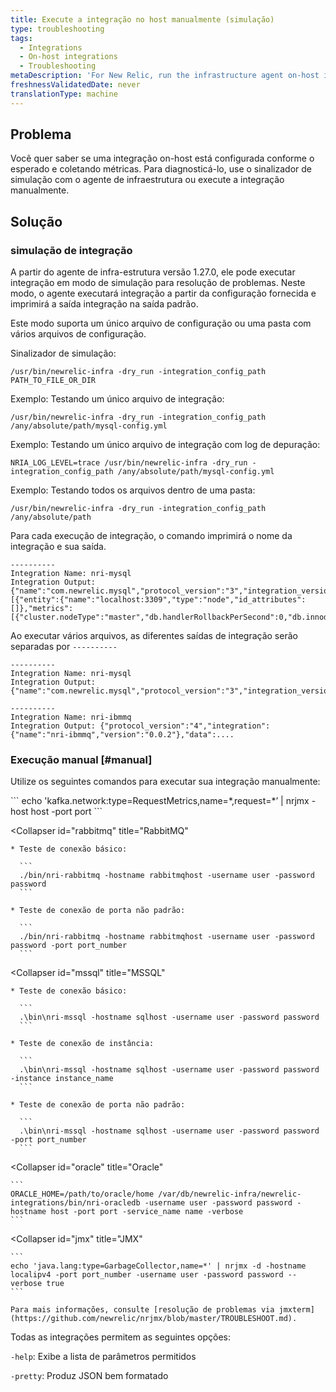 ```yaml
---
title: Execute a integração no host manualmente (simulação)
type: troubleshooting
tags:
  - Integrations
  - On-host integrations
  - Troubleshooting
metaDescription: 'For New Relic, run the infrastructure agent on-host integrations manually (dry-run).'
freshnessValidatedDate: never
translationType: machine
---
```


## Problema

Você quer saber se uma integração on-host está configurada conforme o esperado e coletando métricas. Para diagnosticá-lo, use o sinalizador de simulação com o agente de infraestrutura ou execute a integração manualmente.

## Solução

### simulação de integração

A partir do agente de infra-estrutura versão 1.27.0, ele pode executar integração em modo de simulação para resolução de problemas. Neste modo, o agente executará integração a partir da configuração fornecida e imprimirá a saída integração na saída padrão.

Este modo suporta um único arquivo de configuração ou uma pasta com vários arquivos de configuração.

Sinalizador de simulação:

```
/usr/bin/newrelic-infra -dry_run -integration_config_path PATH_TO_FILE_OR_DIR
```

Exemplo: Testando um único arquivo de integração:

```
/usr/bin/newrelic-infra -dry_run -integration_config_path /any/absolute/path/mysql-config.yml 
```

Exemplo: Testando um único arquivo de integração com log de depuração:

```
NRIA_LOG_LEVEL=trace /usr/bin/newrelic-infra -dry_run -integration_config_path /any/absolute/path/mysql-config.yml 
```

Exemplo: Testando todos os arquivos dentro de uma pasta:

```
/usr/bin/newrelic-infra -dry_run -integration_config_path /any/absolute/path 
```

Para cada execução de integração, o comando imprimirá o nome da integração e sua saída.

```
----------
Integration Name: nri-mysql
Integration Output: {"name":"com.newrelic.mysql","protocol_version":"3","integration_version":"1.8.0","data":[{"entity":{"name":"localhost:3309","type":"node","id_attributes":[]},"metrics":[{"cluster.nodeType":"master","db.handlerRollbackPerSecond":0,"db.innodb.bufferPoolPagesData":1139,"db.innodb.bufferPoolPagesFree":7049,"db.innodb.bufferPoolPagesTotal":8192,"db.innodb.dataReadBytesPerSecond":0,"db.innodb.dataWrittenBytesPerSecond":0,"db.innodb.logWaitsPerSecond":0,"db.innodb.rowLockCurrentWaits"...
```

Ao executar vários arquivos, as diferentes saídas de integração serão separadas por `----------`

```
----------
Integration Name: nri-mysql
Integration Output: {"name":"com.newrelic.mysql","protocol_version":"3","integration_version":"1.8.0","data":...

----------
Integration Name: nri-ibmmq
Integration Output: {"protocol_version":"4","integration":{"name":"nri-ibmmq","version":"0.0.2"},"data":....
```

### Execução manual [#manual]

Utilize os seguintes comandos para executar sua integração manualmente:

<CollapserGroup>
  <Collapser
    id="kafka"
    title="Kafka"
  >
    ```
    echo 'kafka.network:type=RequestMetrics,name=*,request=*’ | nrjmx -host host -port port
    ```
  </Collapser>

  <Collapser
    id="rabbitmq"
    title="RabbitMQ"
  >
    * Teste de conexão básico:

      ```
      ./bin/nri-rabbitmq -hostname rabbitmqhost -username user -password password
      ```

    * Teste de conexão de porta não padrão:

      ```
      ./bin/nri-rabbitmq -hostname rabbitmqhost -username user -password password -port port_number
      ```
  </Collapser>

  <Collapser
    id="mssql"
    title="MSSQL"
  >
    * Teste de conexão básico:

      ```
      .\bin\nri-mssql -hostname sqlhost -username user -password password
      ```

    * Teste de conexão de instância:

      ```
      .\bin\nri-mssql -hostname sqlhost -username user -password password -instance instance_name
      ```

    * Teste de conexão de porta não padrão:

      ```
      .\bin\nri-mssql -hostname sqlhost -username user -password password -port port_number
      ```
  </Collapser>

  <Collapser
    id="oracle"
    title="Oracle"
  >
    ```
    ORACLE_HOME=/path/to/oracle/home /var/db/newrelic-infra/newrelic-integrations/bin/nri-oracledb -username user -password password -hostname host -port port -service_name name -verbose
    ```
  </Collapser>

  <Collapser
    id="jmx"
    title="JMX"
  >
    ```
    echo 'java.lang:type=GarbageCollector,name=*' | nrjmx -d -hostname localipv4 -port port_number -username user -password password --verbose true
    ```

    Para mais informações, consulte [resolução de problemas via jmxterm](https://github.com/newrelic/nrjmx/blob/master/TROUBLESHOOT.md).
  </Collapser>
</CollapserGroup>

Todas as integrações permitem as seguintes opções:

`-help`: Exibe a lista de parâmetros permitidos

`-pretty`: Produz JSON bem formatado
